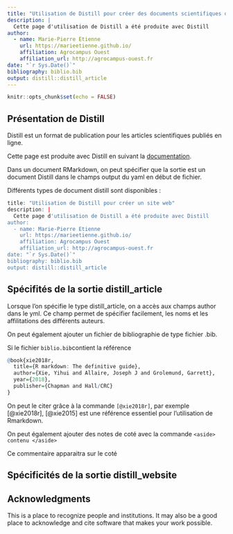 ```yaml
---
title: "Utilisation de Distill pour créer des documents scientifiques destinés au web"
description: |
  Cette page d'utilisation de Distill a été produite avec Distill
author:
  - name: Marie-Pierre Etienne 
    url: https://marieetienne.github.io/
    affiliation: Agrocampus Ouest
    affiliation_url: http://agrocampus-ouest.fr
date: "`r Sys.Date()`"
bibliography: biblio.bib
output: distill::distill_article
---
```


```r
knitr::opts_chunk$set(echo = FALSE)
```


## Présentation de Distill

Distill est un format de publication pour les articles scientifiques publiés en ligne.  

Cette page est produite avec Distill en suivant la [documentation](https://rstudio.github.io/distill).


Dans un document RMarkdown, on peut spécifier que la sortie est un document Distill dans le champs output du yaml en début de fichier.

Différents types de document distill sont disponibles :

```r
title: "Utilisation de Distill pour créer un site web"
description: |
  Cette page d'utilisation de Distill a été produite avec Distill
author:
  - name: Marie-Pierre Etienne 
    url: https://marieetienne.github.io/
    affiliation: Agrocampus Ouest
    affiliation_url: http://agrocampus-ouest.fr
date: "`r Sys.Date()`"
bibliography: biblio.bib
output: distill::distill_article
```


## Spécifités de la sortie distill_article

Lorsque l'on spécifie le type distill_article, on a accès aux champs author dans le yml.
Ce champ permet de spécifier facilement, les noms et les affilitations des différents auteurs.


On peut également ajouter un fichier de bibliographie de type fichier .bib.  

Si le fichier `biblio.bib`contient la référence 

```r
@book{xie2018r,
  title={R markdown: The definitive guide},
  author={Xie, Yihui and Allaire, Joseph J and Grolemund, Garrett},
  year={2018},
  publisher={Chapman and Hall/CRC}
}

```

On peut le citer grâce à la commande  `[@xie2018r]`, par exemple [@xie2018r], [@xie2015] est une référence essentiel pour l'utilisation de Rmarkdown.


On peut également ajouter des notes de coté  avec la commande `<aside> contenu </aside>`

<aside>
Ce commentaire apparaitra sur le coté 
</aside>



## Spécificités de la sortie distill_website




## Acknowledgments {.appendix}

This is a place to recognize people and institutions. It may also be a good place
to acknowledge and cite software that makes your work possible.
